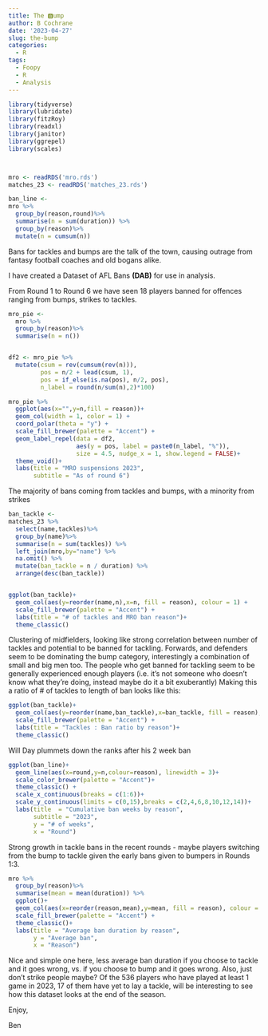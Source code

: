 ```yaml
---
title: The 🅱ump
author: B Cochrane
date: '2023-04-27'
slug: the-bump
categories:
  - R
tags:
  - Foopy
  - R
  - Analysis
---
```


```r

library(tidyverse)
library(lubridate)
library(fitzRoy)
library(readxl)
library(janitor)
library(ggrepel)
library(scales)



mro <- readRDS('mro.rds')
matches_23 <- readRDS('matches_23.rds')

ban_line <-
mro %>%
  group_by(reason,round)%>%
  summarise(n = sum(duration)) %>%
  group_by(reason)%>%
  mutate(n = cumsum(n))

```


Bans for tackles and bumps are the talk of the town, causing outrage from fantasy football coaches and old bogans alike.

I have created a Dataset of AFL Bans **(DAB)** for use in analysis.

From Round 1 to Round 6 we have seen 18 players banned for offences ranging from bumps, strikes to tackles.


```r

mro_pie <-
  mro %>%
  group_by(reason)%>%
  summarise(n = n())


df2 <- mro_pie %>% 
  mutate(csum = rev(cumsum(rev(n))), 
         pos = n/2 + lead(csum, 1),
         pos = if_else(is.na(pos), n/2, pos),
         n_label = round(n/sum(n),2)*100)

mro_pie %>%
  ggplot(aes(x="",y=n,fill = reason))+
  geom_col(width = 1, color = 1) +
  coord_polar(theta = "y") +
  scale_fill_brewer(palette = "Accent") +
  geom_label_repel(data = df2,
                   aes(y = pos, label = paste0(n_label, "%")),
                   size = 4.5, nudge_x = 1, show.legend = FALSE)+
  theme_void()+
  labs(title = "MRO suspensions 2023",
       subtitle = "As of round 6")


```


The majority of bans coming from tackles and bumps, with a minority from strikes


```r

ban_tackle <-
matches_23 %>%
  select(name,tackles)%>%
  group_by(name)%>%
  summarise(n = sum(tackles)) %>%
  left_join(mro,by="name") %>%
  na.omit() %>%
  mutate(ban_tackle = n / duration) %>%
  arrange(desc(ban_tackle))


ggplot(ban_tackle)+
  geom_col(aes(y=reorder(name,n),x=n, fill = reason), colour = 1) +
  scale_fill_brewer(palette = "Accent") +
  labs(title = "# of tackles and MRO ban reason")+
  theme_classic()


```



Clustering of midfielders, looking like strong correlation between number of tackles and potential to be banned for tackling.
Forwards, and defenders seem to be dominating the bump category, interestingly a combination of small and big men too.
The people who get banned for tackling seem to be generally experienced enough players (i.e. it's not someone who doesn't know what they're doing, instead maybe do it a bit exuberantly)
Making this a ratio of # of tackles to length of ban looks like this:


```r
ggplot(ban_tackle)+
  geom_col(aes(y=reorder(name,ban_tackle),x=ban_tackle, fill = reason), colour = 1) +
  scale_fill_brewer(palette = "Accent") +
  labs(title = "Tackles : Ban ratio by reason")+
  theme_classic()
```


Will Day plummets down the ranks after his 2 week ban

```r
ggplot(ban_line)+
  geom_line(aes(x=round,y=n,colour=reason), linewidth = 3)+
  scale_color_brewer(palette = "Accent")+
  theme_classic() +
  scale_x_continuous(breaks = c(1:6))+
  scale_y_continuous(limits = c(0,15),breaks = c(2,4,6,8,10,12,14))+
  labs(title  = "Cumulative ban weeks by reason",
       subtitle = "2023",
       y = "# of weeks",
       x = "Round")

```

Strong growth in tackle bans in the recent rounds - maybe players switching from the bump to tackle given the early bans given to bumpers in Rounds 1:3.

```r
mro %>%
  group_by(reason)%>%
  summarise(mean = mean(duration)) %>%
  ggplot()+
  geom_col(aes(x=reorder(reason,mean),y=mean, fill = reason), colour = 1)+
  scale_fill_brewer(palette = "Accent") +
  theme_classic()+
  labs(title = "Average ban duration by reason",
       y = "Average ban",
       x = "Reason")
```



Nice and simple one here, less average ban duration if you choose to tackle and it goes wrong, vs. if you choose to bump and it goes wrong.
Also, just don't strike people maybe?
Of the 536 players who have played at least 1 game in 2023, 17 of them have yet to lay a tackle, will be interesting to see how this dataset looks at the end of the season.

Enjoy,

Ben